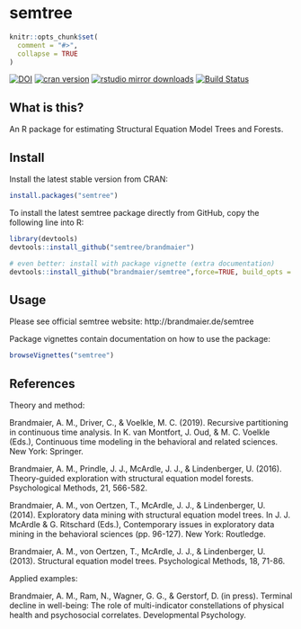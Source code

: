 semtree
======

```r
knitr::opts_chunk$set(
  comment = "#>",
  collapse = TRUE
)
```

[![DOI](http://zenodo.org/badge/76649538.svg)](https://zenodo.org/badge/latestdoi/76649538)
[![cran version](http://www.r-pkg.org/badges/version/semtree)](https://cran.r-project.org/package=semtree)
[![rstudio mirror downloads](http://cranlogs.r-pkg.org/badges/semtree)](https://github.com/metacran/cranlogs.app)
[![Build Status](https://travis-ci.com/brandmaier/semtree.svg?branch=master)](https://travis-ci.com/brandmaier/semtree)



## What is this?

An R package for estimating Structural Equation Model Trees and Forests.

## Install

Install the latest stable version from CRAN:
```r
install.packages("semtree")
```

To install the latest semtree package directly from GitHub, copy the following line into R:
```r
library(devtools)
devtools::install_github("semtree/brandmaier")

# even better: install with package vignette (extra documentation)
devtools::install_github("brandmaier/semtree",force=TRUE, build_opts = c())
```

## Usage

Please see official semtree website: http://brandmaier.de/semtree

Package vignettes contain documentation on how to use the package:

```r
browseVignettes("semtree")
```

## References

Theory and method:

Brandmaier, A. M., Driver, C., & Voelkle, M. C. (2019). Recursive partitioning in continuous time analysis. In K. van Montfort, J. Oud, & M. C. Voelkle (Eds.), Continuous time modeling in the behavioral and related sciences. New York: Springer.

Brandmaier, A. M., Prindle, J. J., McArdle, J. J., & Lindenberger, U. (2016). Theory-guided exploration with structural equation model forests. Psychological Methods, 21, 566-582. \doi{doi:10.1037/met0000090}

Brandmaier, A. M., von Oertzen, T., McArdle, J. J., & Lindenberger, U. (2014). Exploratory data mining with structural equation model trees. In J. J. McArdle & G. Ritschard (Eds.), Contemporary issues in exploratory data mining in the behavioral sciences (pp. 96-127). New York: Routledge.

Brandmaier, A. M., von Oertzen, T., McArdle, J. J., & Lindenberger, U. (2013). Structural equation model trees. Psychological Methods, 18, 71-86. \doi{doi:10.1037/a0030001}

Applied examples:

Brandmaier, A. M., Ram, N., Wagner, G. G., & Gerstorf, D. (in press). Terminal decline in well-being: The role of multi-indicator constellations of physical health and psychosocial correlates. Developmental Psychology.
